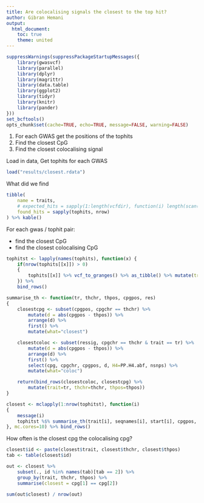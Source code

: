 ```yaml
---
title: Are colocalising signals the closest to the top hit?
author: Gibran Hemani
output:
  html_document:
    toc: true
    theme: united
---
```


```r
suppressWarnings(suppressPackageStartupMessages({
	library(gwasvcf)
	library(parallel)
	library(dplyr)
	library(magrittr)
	library(data.table)
	library(ggplot2)
	library(tidyr)
	library(knitr)
	library(pander)
}))
set_bcftools()
opts_chunk$set(cache=TRUE, echo=TRUE, message=FALSE, warning=FALSE)
```



1. For each GWAS get the positions of the tophits
2. Find the closest CpG
3. Find the closest colocalising signal


Load in data, Get tophits for each GWAS


```r
load("results/closest.rdata")
```

What did we find

```r
tibble(
	name = traits,
	# expected_hits = sapply(1:length(vcfdir), function(i) length(scan(file.path(vcfdir[i], "clump.txt"), what="character"))),
	found_hits = sapply(tophits, nrow)
) %>% kable()
```

For each gwas / tophit pair:

- find the closest CpG
- find the closest colocalising CpG

```r

tophitst <- lapply(names(tophits), function(x) {
	if(nrow(tophits[[x]]) > 0)
	{
		tophits[[x]] %>% vcf_to_granges() %>% as_tibble() %>% mutate(trait=x)}
	}) %>%
	bind_rows()

summarise_th <- function(tr, thchr, thpos, cpgpos, res)
{
	closestcpg <- subset(cpgpos, cpgchr == thchr) %>%
		mutate(d = abs(cpgpos - thpos)) %>%
		arrange(d) %>%
		first() %>% 
		mutate(what="closest")

	closestcoloc <- subset(ressig, cpgchr == thchr & trait == tr) %>%
		mutate(d = abs(cpgpos - thpos)) %>%
		arrange(d) %>%
		first() %>%
		select(cpg, cpgchr, cpgpos, d, H4=PP.H4.abf, nsnps) %>%
		mutate(what="coloc")

	return(bind_rows(closestcoloc, closestcpg) %>%
		mutate(trait=tr, thchr=thchr, thpos=thpos))
}

closest <- mclapply(1:nrow(tophitst), function(i)
{
	message(i)
	tophitst %$% summarise_th(trait[i], seqnames[i], start[i], cpgpos, ressig)
}, mc.cores=10) %>% bind_rows()

```

How often is the closest cpg the colocalising cpg?

```r
closest$id <- paste(closest$trait, closest$thchr, closest$thpos)
tab <- table(closest$id)

out <- closest %>%
	subset(., id %in% names(tab)[tab == 2]) %>%
	group_by(trait, thchr, thpos) %>%
	summarise(closest = cpg[1] == cpg[2])

sum(out$closest) / nrow(out)
```
